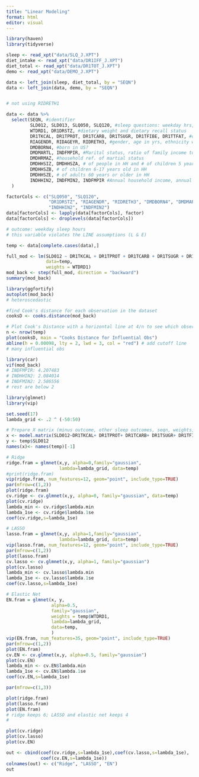 ```yaml
---
title: "Linear Modeling"
format: html
editor: visual
---
```


```r
library(haven)
library(tidyverse)
```

```r
sleep <- read_xpt("data/SLQ_J.XPT")
diet_intake <- read_xpt("data/DR1IFF_J.XPT")
diet_total <- read_xpt("data/DR1TOT_J.XPT")
demo <- read_xpt("data/DEMO_J.XPT")
```

```r
data <- left_join(sleep, diet_total, by = "SEQN")
data <- left_join(data, demo, by = "SEQN")


# not using RIDRETH1

data <- data %>%
  select(SEQN, #identifier
         SLD012, SLD013, SLQ050, SLQ120, #sleep questions: weekday hrs, weeknd hr, doctor question, overly sleepy?
         WTDRD1, DR1DRSTZ, #dietary weight and dietary recall status
         DR1TKCAL, DR1TPROT, DR1TCARB, DR1TSUGR, DR1TFIBE, DR1TTFAT, #diet
         RIAGENDR, RIDAGEYR, RIDRETH3, #gender, age in yrs, ethnicity w/ NH Asian
         DMDBORN4, #born in US?
         DMDMARTL, INDFMPIR, #Marital status, ratio of family income to poverty
         DMDHRMAZ, #household ref. of martial status
         DMDHHSIZ, DMDHHSZA, # of people in HH and # of children 5 years or younger in HH
         DMDHHSZB, # of children 6-17 years old in HH
         DMDHHSZE, # of adults 60 years or older in HH
         INDHHIN2, INDFMIN2, INDFMPIR #Annual household income, annual family income, and ratio of family income to poverty
  )

factorCols <- c("SLQ050", "SLQ120", 
                "DR1DRSTZ", "RIAGENDR", "RIDRETH3", "DMDBORN4", "DMDMARTL", "DMDHRMAZ",
                "INDHHIN2", "INDFMIN2")
data[factorCols] <- lapply(data[factorCols], factor)
data[factorCols] <- droplevels(data[factorCols])
```

```r
# outcome: weekday sleep hours
# this variable violates the LINE assumptions (L & E)

temp <- data[complete.cases(data),]

full_mod <- lm(SLD012 ~ DR1TKCAL + DR1TPROT + DR1TCARB + DR1TSUGR + DR1TFIBE + DR1TTFAT + RIAGENDR + RIDAGEYR + RIDRETH3 + DMDBORN4 + DMDMARTL + INDFMPIR + DMDHRMAZ + DMDHHSIZ + DMDHHSZA + DMDHHSZB + DMDHHSZE + INDHHIN2 + INDFMIN2 + INDFMPIR,
               data=temp,
               weights = WTDRD1)
mod_back <- step(full_mod, direction = "backward")
summary(mod_back)

library(ggfortify)
autoplot(mod_back)
# heteroscedastic

#find Cook's distance for each observation in the dataset
cooksD <- cooks.distance(mod_back)

# Plot Cook's Distance with a horizontal line at 4/n to see which observations exceed this threshold
n <- nrow(temp)
plot(cooksD, main = "Cooks Distance for Influential Obs")
abline(h = 0.00098, lty = 2, lwd = 3, col = "red") # add cutoff line
# many influential obs
```

```r
library(car)
vif(mod_back) 
# INDFMPIR: 4.207483
# INDHHIN2: 2.084014
# INDFMIN2: 2.586556
# rest are below 2
```

```r
library(glmnet)
library(vip) 

set.seed(17)
lambda_grid <- .2 ^ (-50:50)

# Prepare X matrix (minus outcome, other sleep outcomes, seqn, weights, and status) for input to glmnet
x <- model.matrix(SLD012~DR1TKCAL+ DR1TPROT+ DR1TCARB+ DR1TSUGR+ DR1TFIBE+ DR1TTFAT, data=temp)[,-c(1)]
y <- temp$SLD012
names(x)<- names(temp)[-1]

# Ridge
ridge.fram = glmnet(x,y, alpha=0,family="gaussian",
                    lambda=lambda_grid, data=temp)
#print(ridge.fram)
vip(ridge.fram, num_features=12, geom="point", include_type=TRUE)
par(mfrow=c(1,2))
plot(ridge.fram)
cv.ridge <- cv.glmnet(x,y, alpha=0, family="gaussian", data=temp)
plot(cv.ridge)
lambda_min <- cv.ridge$lambda.min
lambda_1se <- cv.ridge$lambda.1se
coef(cv.ridge,s=lambda_1se)

# LASSO
lasso.fram = glmnet(x,y, alpha=1,family="gaussian",
                    lambda=lambda_grid, data=temp)
vip(lasso.fram, num_features=12, geom="point", include_type=TRUE)
par(mfrow=c(1,2))
plot(lasso.fram)
cv.lasso <- cv.glmnet(x,y, alpha=1, family="gaussian")
plot(cv.lasso)
lambda_min <- cv.lasso$lambda.min
lambda_1se <- cv.lasso$lambda.1se
coef(cv.lasso,s=lambda_1se)

# Elastic Net
EN.fram = glmnet(x, y, 
                 alpha=0.5, 
                 family="gaussian",
                 weights = temp$WTDRD1,
                 lambda=lambda_grid, 
                 data=temp,
                 )
vip(EN.fram, num_features=35, geom="point", include_type=TRUE)
par(mfrow=c(1,2))
plot(EN.fram)
cv.EN <- cv.glmnet(x,y, alpha=0.5, family="gaussian")
plot(cv.EN)
lambda_min <- cv.EN$lambda.min
lambda_1se <- cv.EN$lambda.1se
coef(cv.EN,s=lambda_1se)
```

```r
par(mfrow=c(1,3))

plot(ridge.fram)
plot(lasso.fram)
plot(EN.fram)
# ridge keeps 6; LASSO and elastic net keeps 4
# 

plot(cv.ridge)
plot(cv.lasso)
plot(cv.EN)

out <- cbind(coef(cv.ridge,s=lambda_1se),coef(cv.lasso,s=lambda_1se),
             coef(cv.EN,s=lambda_1se))
colnames(out) <- c("Ridge", "LASSO", "EN")
out
```

